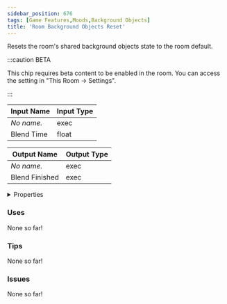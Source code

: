 ```yaml
---
sidebar_position: 676
tags: [Game Features,Moods,Background Objects]
title: 'Room Background Objects Reset'
---
```


Resets the room's shared background objects state to the room default.

:::caution BETA

This chip requires beta content to be enabled in the room. You can access the setting in "This Room -> Settings".

:::


<EsbSvg />

| Input Name | Input Type |
|-----------|-----------|
| *No name.* | exec |
| Blend Time | float |

| Output Name | Output Type |
|-----------|-----------|
| *No name.* | exec |
| Blend Finished | exec |


<details>
  <summary>Properties</summary>
  <div>
    <div>
    <table>
      <thead>
        <tr>
          <th>Is beta required?</th>
          <th>✅</th>
        </tr>
        <tr>
          <th>Is this chip a trolling risk?</th>
          <th>❌</th>
        </tr>
        <tr>
          <th>Is this chip a role assignment risk?</th>
          <th>❌</th>
        </tr>
        <tr>
          <th>Chip UUID</th>
          <th>71b85a8d-cda7-481f-a795-156bd8318d95</th>
        </tr>
      </thead>
    </table>
    </div>
  </div>
</details>

### Uses

None so far!

### Tips

None so far!

### Issues

None so far!